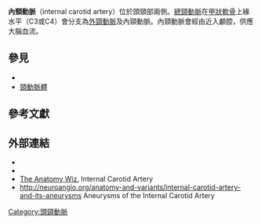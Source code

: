 {{Infobox artery
| Name        = 內頸動脈
| Latin       = Arteria carotis interna
| Width       = 250
| Image       = Blausen_0170_CarotidArteries.png
| Caption     = [[總頸動脈|總頸動脈]]
| Image2      = Gray513.png
| Caption2    = 頸部的動脈，圖中可見內頸動脈源自於[[總頸動脈|總頸動脈]]。
| BranchFrom  = [[總頸動脈|總頸動脈]]
| BranchTo    = [[眼動脈|眼動脈]]、[[前脈絡叢動脈|前脈絡叢動脈]]、{{tsl|en|anterior cerebral artery|前大腦動脈}}、{{tsl|en|middle cerebral artery|中大腦動脈}}，以及{{tsl|en|posterior communicating artery|後交通動脈}}
| Vein        = {{tsl|en|Internal jugular vein|內頸靜脈}}
| Precursor   = 第三{{tsl|en|Aortic arches|弓動脈}}
| Supplies    =
<!--
| GraySubject = 146
| GrayPage    = 566
| MeshName    = Carotid+Artery,+Internal
| MeshNumber  = A07.231.114.186.200.230
| Dorlands    = one/000008499
| DorlandsID  = Internal carotid artery
-->
}}
'''內頸動脈'''（internal carotid artery）位於頭頸部兩側。[[總頸動脈|總頸動脈]]在[[甲狀軟骨|甲狀軟骨]]上緣水平（C3或C4）會分支為[[外頸動脈|外頸動脈]]及內頸動脈。內頸動脈會經由{{le|頸動脈管|Carotid canal}}近入顱腔，供應大腦血流。

==參見==
* {{tsl|en|Carotid endarterectomy||Carotid endarterectomy}}
* [[頸動脈體|頸動脈體]]

==參考文獻==
{{Gray's}}
{{reflist|2}}

==外部連結==
{{commons category|Arteria carotis interna|Internal carotid artery}}
* {{SUNYAnatomyLabs|28|09|02|12}}
* {{UMichAtlas|n3a8p1}}
* [https://web.archive.org/web/20160303170942/http://www.anatomywiz.com/?Internal%20Carotid0 The Anatomy Wiz.] Internal Carotid Artery
* http://neuroangio.org/anatomy-and-variants/internal-carotid-artery-and-its-aneurysms {{Wayback|url=http://neuroangio.org/anatomy-and-variants/internal-carotid-artery-and-its-aneurysms |date=20200927225358 }} Aneurysms of the Internal Carotid Artery
{{Arteries of head and neck}}

[[Category:頭頸動脈|Category:頭頸動脈]]